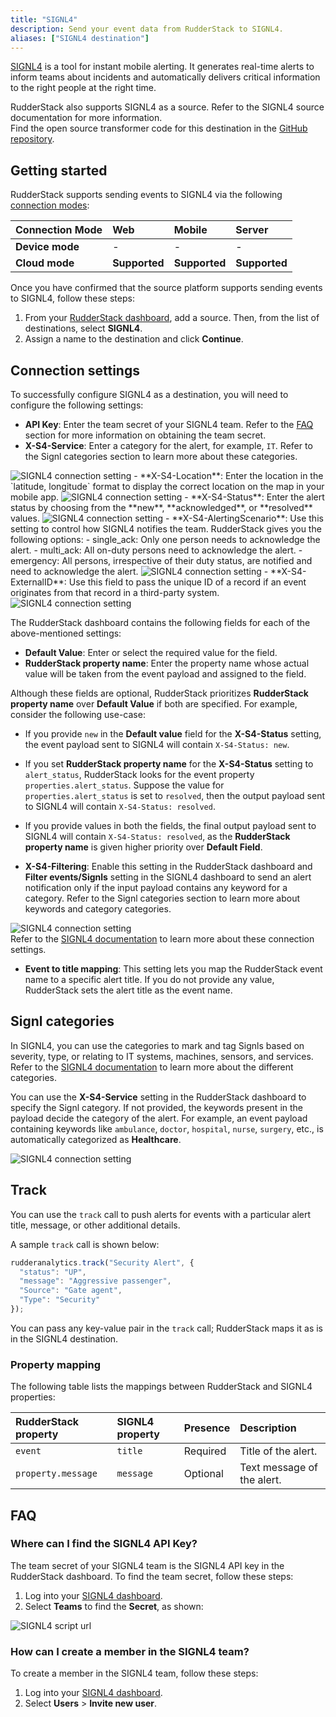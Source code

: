 ```yaml
---
title: "SIGNL4"
description: Send your event data from RudderStack to SIGNL4.
aliases: ["SIGNL4 destination"]
---
```


[SIGNL4](https://www.signl4.com/) is a tool for instant mobile alerting. It generates real-time alerts to inform teams about incidents and automatically delivers critical information to the right people at the right time.

<div class="successBlock">
RudderStack also supports SIGNL4 as a source. Refer to the <Link to="/sources/event-streams/cloud-apps/signl4/">SIGNL4 source</Link> documentation for more information.
</div>

<div class="infoBlock">
Find the open source transformer code for this destination in the <a href="https://github.com/rudderlabs/rudder-transformer/tree/master/src/v0/destinations/signl4">GitHub repository</a>.
</div>

## Getting started

RudderStack supports sending events to SIGNL4 via the following <a href="https://rudderstack.com/docs/rudderstack-cloud/rudderstack-connection-modes/">connection modes</a>:

| **Connection Mode** | **Web** | **Mobile** | **Server** |
| :--- | :--- | :--- | :--- |
| **Device mode** | -  | - | - |
| **Cloud mode** | **Supported**  | **Supported** | **Supported** |

Once you have confirmed that the source platform supports sending events to SIGNL4, follow these steps:

1. From your [RudderStack dashboard](https://app.rudderstack.com/), add a source. Then, from the list of destinations, select **SIGNL4**.
2. Assign a name to the destination and click **Continue**.

## Connection settings

To successfully configure SIGNL4 as a destination, you will need to configure the following settings:

- **API Key**: Enter the team secret of your SIGNL4 team. Refer to the <a href="#faq">FAQ</a> section for more information on obtaining the team secret.
- **X-S4-Service**: Enter a category for the alert, for example, `IT`. Refer to the <Link to="#signl-categories">Signl categories</Link> section to learn more about these categories.
<img src="../../assets/event-stream-destinations/signl4-connection-settings-2.png" alt="SIGNL4 connection setting"/>
- **X-S4-Location**: Enter the location in the `latitude, longitude` format to display the correct location on the map in your mobile app.
<img src="../../assets/event-stream-destinations/signl4-connection-settings.png" alt="SIGNL4 connection setting"/>
- **X-S4-Status**: Enter the alert status by choosing from the **new**, **acknowledged**, or **resolved** values.
<img src="../../assets/event-stream-destinations/signl4-conn-settings-3.png" alt="SIGNL4 connection setting"/>
- **X-S4-AlertingScenario**: Use this setting to control how SIGNL4 notifies the team. RudderStack gives you the following options:
  - single_ack: Only one person needs to acknowledge the alert.
  - multi_ack: All on-duty persons need to acknowledge the alert. 
  - emergency: All persons, irrespective of their duty status, are notified and need to acknowledge the alert.
<img src="../../assets/event-stream-destinations/signl4-conn-settings-2.png" alt="SIGNL4 connection setting"/>
- **X-S4-ExternalID**: Use this field to pass the unique ID of a record if an event originates from that record in a third-party system. 
<img src="../../assets/event-stream-destinations/signl4-conn-settings-5.png" alt="SIGNL4 connection setting"/>

The RudderStack dashboard contains the following fields for each of the above-mentioned settings:

- **Default Value**: Enter or select the required value for the field.
- **RudderStack property name**: Enter the property name whose actual value will be taken from the event payload and assigned to the field.

Although these fields are optional, RudderStack prioritizes **RudderStack property name** over **Default Value** if both are specified. For example, consider the following use-case:
- If you provide `new` in the **Default value** field for the **X-S4-Status** setting, the event payload sent to SIGNL4 will contain `X-S4-Status: new`.
- If you set **RudderStack property name** for the **X-S4-Status** setting to `alert_status`, RudderStack looks for the event property `properties.alert_status`. Suppose the value for `properties.alert_status` is set to `resolved`, then the output payload sent to SIGNL4 will contain `X-S4-Status: resolved`.

- If you provide values in both the fields, the final output payload sent to SIGNL4 will contain `X-S4-Status: resolved`, as the **RudderStack property name** is given higher priority over **Default Field**.

- **X-S4-Filtering**: Enable this setting in the RudderStack dashboard and **Filter events/Signls** setting in the SIGNL4 dashboard to send an alert notification only if the input payload contains any keyword for a category. Refer to the <Link to="#signl-categories">Signl categories</Link> section to learn more about keywords and category categories.
<img src="../../assets/event-stream-destinations/signl4-conn-settings-4.png" alt="SIGNL4 connection setting"/>

<div class="infoBlock">
Refer to the <a href="https://connect.signl4.com/webhook/docs/index.html">SIGNL4 documentation</a> to learn more about these connection settings.
</div>

- **Event to title mapping**: This setting lets you map the RudderStack event name to a specific alert title. If you do not provide any value, RudderStack sets the alert title as the event name.

## Signl categories

In SIGNL4, you can use the categories to mark and tag Signls based on severity, type, or relating to IT systems, machines, sensors, and services. Refer to the [SIGNL4 documentation](https://account.signl4.com/manage/Category) to learn more about the different categories.

You can use the **X-S4-Service** setting in the RudderStack dashboard to specify the Signl category. If not provided, the keywords present in the payload decide the category of the alert. For example, an event payload containing keywords like `ambulance`, `doctor`, `hospital`, `nurse`, `surgery`, etc., is automatically categorized as **Healthcare**.

<img src="../../assets/event-stream-destinations/categories-signl4.png" alt="SIGNL4 connection setting"/>

## Track

You can use the <Link to="/event-spec/standard-events/track">`track`</Link> call to push alerts for events with a particular alert title, message, or other additional details.

A sample `track` call is shown below:

```javascript
rudderanalytics.track("Security Alert", {
  "status": "UP",
  "message": "Aggressive passenger",
  "Source": "Gate agent",
  "Type": "Security"
});
```

You can pass any key-value pair in the `track` call; RudderStack maps it as is in the SIGNL4 destination.

### Property mapping

The following table lists the mappings between RudderStack and SIGNL4 properties:

| RudderStack property | SIGNL4 property | Presence | Description | 
| :----------------- | :--------------- |:--------------- |:--------------- |
| `event`     | `title`      | Required | Title of the alert. |
| `property.message`   | `message`     | Optional  | Text message of the alert. |

## FAQ

### Where can I find the SIGNL4 API Key?

The team secret of your SIGNL4 team is the SIGNL4 API key in the RudderStack dashboard. To find the team secret, follow these steps:

1. Log into your [SIGNL4 dashboard](https://connect.signl4.com/).
2. Select **Teams** to find the **Secret**, as shown:

<img src="../../assets/event-stream-destinations/signl-dashboard-2.png" alt="SIGNL4 script url"/>

### How can I create a member in the SIGNL4 team?

To create a member in the SIGNL4 team, follow these steps:
1. Log into your [SIGNL4 dashboard](https://connect.signl4.com/).
2. Select **Users** > **Invite new user**.
